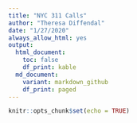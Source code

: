 ```yaml
---
title: "NYC 311 Calls"
author: "Theresa Diffendal"
date: "1/27/2020"
always_allow_html: yes
output: 
  html_document:
    toc: false
    df_print: kable
  md_document:
    variant: markdown_github
    df_print: paged
---
```


```r
knitr::opts_chunk$set(echo = TRUE)
```


